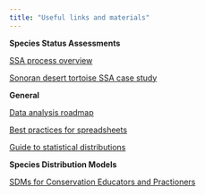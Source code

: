 ```yaml
---
title: "Useful links and materials"
---
```

  
__Species Status Assessments__  
  
[SSA process overview](static/handouts/Smith_etal_2018_SSA.pdf)  
  
[Sonoran desert tortoise SSA case study](McGowan_etal_2017_SDTSSA.pdf)
  

  
__General__  
  
[Data analysis roadmap](static/handouts/analysis-roadmap.pdf)
  
[Best practices for spreadsheets](static/handouts/Broman-Woo-2018.pdf)
  
[Guide to statistical distributions](static/handouts/distributions.pdf) 
  
  
  
__Species Distribution Models__  
  
[SDMs for Conservation Educators and Practioners](static/handouts/SDMs-for-educators-and-practitioners.pdf)
  
